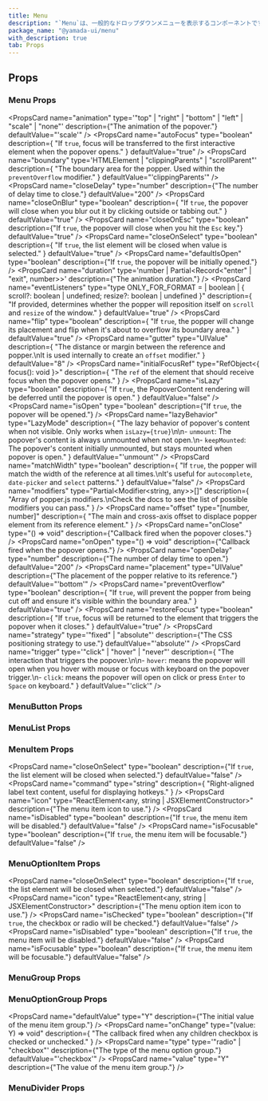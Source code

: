 ```yaml
---
title: Menu
description: "`Menu`は、一般的なドロップダウンメニューを表示するコンポーネントです。"
package_name: "@yamada-ui/menu"
with_description: true
tab: Props
---
```


## Props

### Menu Props

<PropsCard
  name="animation"
  type='"top" | "right" | "bottom" | "left" | "scale" | "none"'
  description={"The animation of the popover."}
  defaultValue="'scale'"
/>
<PropsCard
  name="autoFocus"
  type="boolean"
  description={
    "If `true`, focus will be transferred to the first interactive element when the popover opens."
  }
  defaultValue="true"
/>
<PropsCard
  name="boundary"
  type='HTMLElement | "clippingParents" | "scrollParent"'
  description={
    "The boundary area for the popper. Used within the `preventOverflow` modifier."
  }
  defaultValue="'clippingParents'"
/>
<PropsCard
  name="closeDelay"
  type="number"
  description={"The number of delay time to close."}
  defaultValue="200"
/>
<PropsCard
  name="closeOnBlur"
  type="boolean"
  description={
    "If `true`, the popover will close when you blur out it by clicking outside or tabbing out."
  }
  defaultValue="true"
/>
<PropsCard
  name="closeOnEsc"
  type="boolean"
  description={"If `true`, the popover will close when you hit the `Esc` key."}
  defaultValue="true"
/>
<PropsCard
  name="closeOnSelect"
  type="boolean"
  description={
    "If `true`, the list element will be closed when value is selected."
  }
  defaultValue="true"
/>
<PropsCard
  name="defaultIsOpen"
  type="boolean"
  description={"If `true`, the popover will be initially opened."}
/>
<PropsCard
  name="duration"
  type='number | Partial<Record<"enter" | "exit", number>>'
  description={"The animation duration."}
/>
<PropsCard
  name="eventListeners"
  type="type ONLY_FOR_FORMAT =
  | boolean
  | { scroll?: boolean | undefined; resize?: boolean | undefined }"
  description={
    "If provided, determines whether the popper will reposition itself on `scroll`  and `resize` of the window."
  }
  defaultValue="true"
/>
<PropsCard
  name="flip"
  type="boolean"
  description={
    "If `true`, the popper will change its placement and flip when it's about to overflow its boundary area."
  }
  defaultValue="true"
/>
<PropsCard
  name="gutter"
  type="UIValue<number>"
  description={
    "The distance or margin between the reference and popper.\nIt is used internally to create an `offset` modifier."
  }
  defaultValue="8"
/>
<PropsCard
  name="initialFocusRef"
  type="RefObject<{ focus(): void }>"
  description={
    "The `ref` of the element that should receive focus when the popover opens."
  }
/>
<PropsCard
  name="isLazy"
  type="boolean"
  description={
    "If `true`, the PopoverContent rendering will be deferred until the popover is open."
  }
  defaultValue="false"
/>
<PropsCard
  name="isOpen"
  type="boolean"
  description={"If `true`, the popover will be opened."}
/>
<PropsCard
  name="lazyBehavior"
  type="LazyMode"
  description={
    "The lazy behavior of popover's content when not visible. Only works when `isLazy={true}`\n\n- `unmount`: The popover's content is always unmounted when not open.\n- `keepMounted`: The popover's content initially unmounted, but stays mounted when popover is open."
  }
  defaultValue="'unmount'"
/>
<PropsCard
  name="matchWidth"
  type="boolean"
  description={
    "If `true`, the popper will match the width of the reference at all times.\nIt's useful for `autocomplete`, `date-picker` and `select` patterns."
  }
  defaultValue="false"
/>
<PropsCard
  name="modifiers"
  type="Partial<Modifier<string, any>>[]"
  description={
    "Array of popper.js modifiers.\nCheck the docs to see the list of possible modifiers you can pass."
  }
/>
<PropsCard
  name="offset"
  type="[number, number]"
  description={
    "The main and cross-axis offset to displace popper element from its reference element."
  }
/>
<PropsCard
  name="onClose"
  type="() => void"
  description={"Callback fired when the popover closes."}
/>
<PropsCard
  name="onOpen"
  type="() => void"
  description={"Callback fired when the popover opens."}
/>
<PropsCard
  name="openDelay"
  type="number"
  description={"The number of delay time to open."}
  defaultValue="200"
/>
<PropsCard
  name="placement"
  type="UIValue<Placement>"
  description={"The placement of the popper relative to its reference."}
  defaultValue="'bottom'"
/>
<PropsCard
  name="preventOverflow"
  type="boolean"
  description={
    "If `true`, will prevent the popper from being cut off and ensure it's visible within the boundary area."
  }
  defaultValue="true"
/>
<PropsCard
  name="restoreFocus"
  type="boolean"
  description={
    "If `true`, focus will be returned to the element that triggers the popover when it closes."
  }
  defaultValue="true"
/>
<PropsCard
  name="strategy"
  type='"fixed" | "absolute"'
  description={"The CSS positioning strategy to use."}
  defaultValue="'absolute'"
/>
<PropsCard
  name="trigger"
  type='"click" | "hover" | "never"'
  description={
    "The interaction that triggers the popover.\n\n- `hover`: means the popover will open when you hover with mouse or focus with keyboard on the popover trigger.\n- `click`: means the popover will open on click or press `Enter` to `Space` on keyboard."
  }
  defaultValue="'click'"
/>

### MenuButton Props

### MenuList Props

### MenuItem Props

<PropsCard
  name="closeOnSelect"
  type="boolean"
  description={"If `true`, the list element will be closed when selected."}
  defaultValue="false"
/>
<PropsCard
  name="command"
  type="string"
  description={
    "Right-aligned label text content, useful for displaying hotkeys."
  }
/>
<PropsCard
  name="icon"
  type="ReactElement<any, string | JSXElementConstructor<any>>"
  description={"The menu item icon to use."}
/>
<PropsCard
  name="isDisabled"
  type="boolean"
  description={"If `true`, the menu item will be disabled."}
  defaultValue="false"
/>
<PropsCard
  name="isFocusable"
  type="boolean"
  description={"If `true`, the menu item will be focusable."}
  defaultValue="false"
/>

### MenuOptionItem Props

<PropsCard
  name="closeOnSelect"
  type="boolean"
  description={"If `true`, the list element will be closed when selected."}
  defaultValue="false"
/>
<PropsCard
  name="icon"
  type="ReactElement<any, string | JSXElementConstructor<any>>"
  description={"The menu option item icon to use."}
/>
<PropsCard
  name="isChecked"
  type="boolean"
  description={"If `true`, the checkbox or radio will be checked."}
  defaultValue="false"
/>
<PropsCard
  name="isDisabled"
  type="boolean"
  description={"If `true`, the menu item will be disabled."}
  defaultValue="false"
/>
<PropsCard
  name="isFocusable"
  type="boolean"
  description={"If `true`, the menu item will be focusable."}
  defaultValue="false"
/>

### MenuGroup Props

### MenuOptionGroup Props

<PropsCard
  name="defaultValue"
  type="Y"
  description={"The initial value of the menu item group."}
/>
<PropsCard
  name="onChange"
  type="(value: Y) => void"
  description={
    "The callback fired when any children checkbox is checked or unchecked."
  }
/>
<PropsCard
  name="type"
  type='"radio" | "checkbox"'
  description={"The type of the menu option group."}
  defaultValue="'checkbox'"
/>
<PropsCard
  name="value"
  type="Y"
  description={"The value of the menu item group."}
/>

### MenuDivider Props
